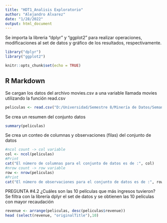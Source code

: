 ---
title: "HDT1_Analisis Exploratorio"
author: "Alejandro Alvarez"
date: "1/28/2022"
output: html_document
---
Se importa la libreria "dplyr" y "ggplot2" para realizar operaciones, modificaciones al set de datos y gráfico de los resultados, respectivamente.
```{r}
library("dplyr")
library("ggplot2")
```

```{r setup, include=FALSE}

knitr::opts_chunk$set(echo = TRUE)
```

## R Markdown
Se cargan los datos del archivo movies.csv a una variable llamada movies utilizando la función read.csv
```{r}
peliculas <- read.csv("D:/Universidad/Semestre 8/Minería de Datos/Semana 03/movies.csv", stringsAsFactors = F)
```

Se crea un resumen del conjunto datos 
```{r}
summary(peliculas)
```

Se crea un conteo de columnas y observaciones (filas) del conjunto de datos
```{r}
#ncol count -> col variable
col <- ncol(peliculas)
#Print
cat("El número de columnas para el conjunto de datos es de :", col)
#nrow count -> row variable
row <- nrow(peliculas)
#Print
cat("El número de observaciones para el conjunto de datos es de :", row)

```

PREGUNTA #4.2
¿Cuáles son las 10 películas que más ingresos tuvieron?\n
Se filtra con la librería dplyr el set de datos y se obtienen las 10 películas con mayor recaudación
```{r}
revenue <- arrange(peliculas, desc(peliculas$revenue))
head (select(revenue, "originalTitle"),10)
```

